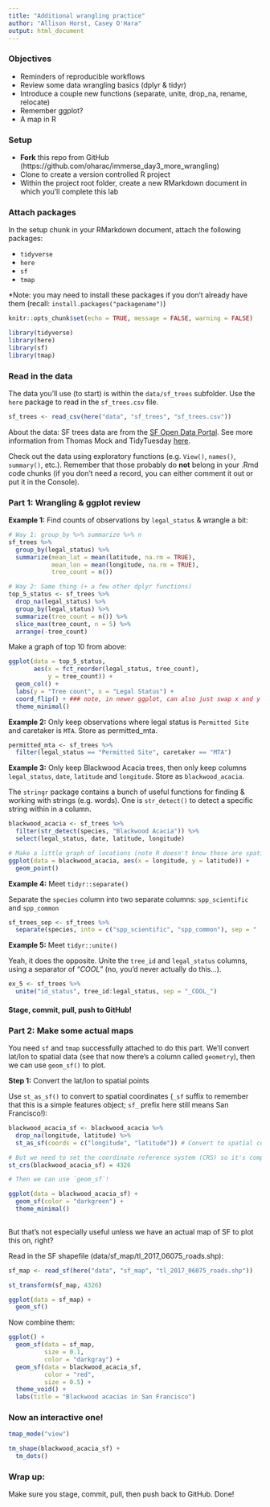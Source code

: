 ```yaml
---
title: "Additional wrangling practice"
author: "Allison Horst, Casey O'Hara"
output: html_document
---
```


### Objectives

- Reminders of reproducible workflows
- Review some data wrangling basics (dplyr & tidyr)
- Introduce a couple new functions (separate, unite, drop_na, rename, relocate)
- Remember ggplot?
- A map in R

### Setup

- **Fork** this repo from GitHub (https://github.com/oharac/immerse_day3_more_wrangling)
- Clone to create a version controlled R project 
- Within the project root folder, create a new RMarkdown document in which you'll complete this lab

### Attach packages

In the setup chunk in your RMarkdown document, attach the following packages:

  - `tidyverse`
  - `here`
  - `sf`
  - `tmap`

*Note: you may need to install these packages if you don't already have them (recall: `install.packages("packagename")`) 

```r
knitr::opts_chunk$set(echo = TRUE, message = FALSE, warning = FALSE)
```

```r
library(tidyverse)
library(here)
library(sf)
library(tmap)
```

### Read in the data

The data you'll use (to start) is within the `data/sf_trees` subfolder. Use the `here` package to read in the `sf_trees.csv` file. 

```r
sf_trees <- read_csv(here("data", "sf_trees", "sf_trees.csv"))
```

About the data: SF trees data are from the [SF Open Data Portal](https://data.sfgov.org/City-Infrastructure/Street-Tree-List/tkzw-k3nq). See more information from Thomas Mock and TidyTuesday [here](https://github.com/rfordatascience/tidytuesday/tree/master/data/2020/2020-01-28).

Check out the data using exploratory functions (e.g. `View()`, `names()`, `summary()`, etc.). Remember that those probably do **not** belong in your .Rmd code chunks (if you don't need a record, you can either comment it out or put it in the Console).

### Part 1: Wrangling & ggplot review

**Example 1:** Find counts of observations by `legal_status` & wrangle a bit:
```r
# Way 1: group_by %>% summarize %>% n
sf_trees %>% 
  group_by(legal_status) %>% 
  summarize(mean_lat = mean(latitude, na.rm = TRUE),
            mean_lon = mean(longitude, na.rm = TRUE),
            tree_count = n())

# Way 2: Same thing (+ a few other dplyr functions)
top_5_status <- sf_trees %>% 
  drop_na(legal_status) %>% 
  group_by(legal_status) %>% 
  summarize(tree_count = n()) %>%
  slice_max(tree_count, n = 5) %>% 
  arrange(-tree_count)
```

Make a graph of top 10 from above: 
```r
ggplot(data = top_5_status, 
       aes(x = fct_reorder(legal_status, tree_count), 
           y = tree_count)) +
  geom_col() +
  labs(y = "Tree count", x = "Legal Status") +
  coord_flip() + ### note, in newer ggplot, can also just swap x and y in aes()
  theme_minimal() 
```

**Example 2:** Only keep observations where legal status is `Permitted Site` and caretaker is `MTA`. Store as permitted_mta.

```r
permitted_mta <- sf_trees %>% 
  filter(legal_status == "Permitted Site", caretaker == "MTA")
```


**Example 3:** Only keep Blackwood Acacia trees, then only keep columns `legal_status`, `date`, `latitude` and `longitude`. Store as `blackwood_acacia`.

The `stringr` package contains a bunch of useful functions for finding & working with strings (e.g. words). One is `str_detect()` to detect a specific string within in a column.

```r
blackwood_acacia <- sf_trees %>% 
  filter(str_detect(species, "Blackwood Acacia")) %>% 
  select(legal_status, date, latitude, longitude)

# Make a little graph of locations (note R doesn't know these are spatial)
ggplot(data = blackwood_acacia, aes(x = longitude, y = latitude)) + 
  geom_point()
```

**Example 4:** Meet `tidyr::separate()`

Separate the `species` column into two separate columns: `spp_scientific` and `spp_common`

```r
sf_trees_sep <- sf_trees %>% 
  separate(species, into = c("spp_scientific", "spp_common"), sep = " :: ")
```

**Example 5:** Meet `tidyr::unite()`

Yeah, it does the opposite. Unite the `tree_id` and `legal_status` columns, using a separator of "_COOL_" (no, you'd never actually do this...).

```r
ex_5 <- sf_trees %>% 
  unite("id_status", tree_id:legal_status, sep = "_COOL_")
```

#### Stage, commit, pull, push to GitHub!

### Part 2: Make some actual maps

You need `sf` and `tmap` successfully attached to do this part. We'll convert lat/lon to spatial data (see that now there's a column called `geometry`), then we can use `geom_sf()` to plot. 

**Step 1:** Convert the lat/lon to spatial points

Use `st_as_sf()` to convert to spatial coordinates (`_sf` suffix to remember that this is a simple features object; `sf_` prefix here still means San Francisco!): 

```r
blackwood_acacia_sf <- blackwood_acacia %>% 
  drop_na(longitude, latitude) %>% 
  st_as_sf(coords = c("longitude", "latitude")) # Convert to spatial coordinates

# But we need to set the coordinate reference system (CRS) so it's compatible with the street map of San Francisco we'll use as a "base layer":
st_crs(blackwood_acacia_sf) = 4326

# Then we can use `geom_sf`!

ggplot(data = blackwood_acacia_sf) +
  geom_sf(color = "darkgreen") +
  theme_minimal()
  
```

But that's not especially useful unless we have an actual map of SF to plot this on, right? 

Read in the SF shapefile (data/sf_map/tl_2017_06075_roads.shp): 
```r
sf_map <- read_sf(here("data", "sf_map", "tl_2017_06075_roads.shp"))

st_transform(sf_map, 4326)

ggplot(data = sf_map) +
  geom_sf()
```

Now combine them: 
```r
ggplot() +
  geom_sf(data = sf_map,
          size = 0.1,
          color = "darkgray") +
  geom_sf(data = blackwood_acacia_sf, 
          color = "red", 
          size = 0.5) +
  theme_void() +
  labs(title = "Blackwood acacias in San Francisco")
```

### Now an interactive one! 

```r
tmap_mode("view")

tm_shape(blackwood_acacia_sf) + 
  tm_dots()
```

### Wrap up: 

Make sure you stage, commit, pull, then push back to GitHub. Done! 


